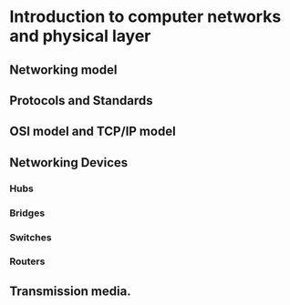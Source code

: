# Introduction to computer networks and physical layer

## Networking model

## Protocols and Standards

## OSI model and TCP/IP model

## Networking Devices

### Hubs

### Bridges

### Switches

### Routers

## Transmission media.

